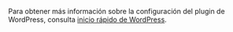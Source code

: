 
<Integration />

Para obtener más información sobre la configuración del plugin de WordPress, consulta [inicio rápido de WordPress](/quick-starts/wordpress-plugin).
